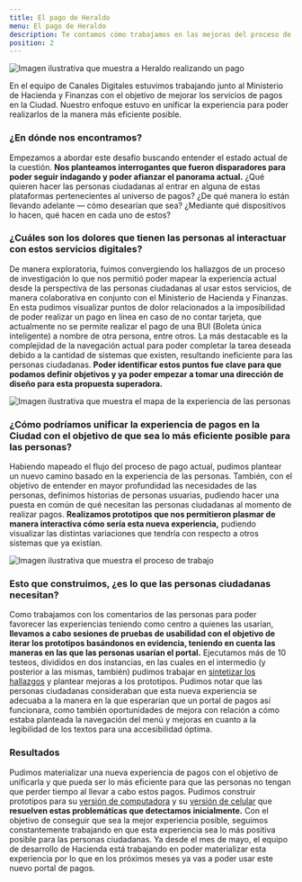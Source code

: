 ```yaml
---
title: El pago de Heraldo
menu: El pago de Heraldo
description: Te contamos cómo trabajamos en las mejoras del proceso de pagos en 2021
position: 2
---
```


![Imagen ilustrativa que muestra a Heraldo realizando un pago](/creamos_experiencias/nuestras_historias/el_pago_de_heraldo/heraldo.svg)

En el equipo de Canales Digitales estuvimos trabajando junto al Ministerio de Hacienda y Finanzas con el objetivo de mejorar los servicios de pagos en la Ciudad. Nuestro enfoque estuvo en unificar la experiencia para poder realizarlos de la manera más eficiente posible.

### ¿En dónde nos encontramos?

Empezamos a abordar este desafío buscando entender el estado actual de la cuestión. **Nos planteamos interrogantes que fueron disparadores para poder seguir indagando y poder afianzar el panorama actual.** ¿Qué quieren hacer las personas ciudadanas al entrar en alguna de estas plataformas pertenecientes al universo de pagos? ¿De qué manera lo están llevando adelante — cómo desearían que sea? ¿Mediante qué dispositivos lo hacen, qué hacen en cada uno de estos?

### ¿Cuáles son los dolores que tienen las personas al interactuar con estos servicios digitales?

De manera exploratoria, fuimos convergiendo los hallazgos de un proceso de investigación lo que nos permitió poder mapear la experiencia actual desde la perspectiva de las personas ciudadanas al usar estos servicios, de manera colaborativa en conjunto con el Ministerio de Hacienda y Finanzas. En esta pudimos visualizar puntos de dolor relacionados a la imposibilidad de poder realizar un pago en línea en caso de no contar tarjeta, que actualmente no se permite realizar el pago de una BUI (Boleta única inteligente) a nombre de otra persona, entre otros. La más destacable es la complejidad de la navegación actual para poder completar la tarea deseada debido a la cantidad de sistemas que existen, resultando ineficiente para las personas ciudadanas. **Poder identificar estos puntos fue clave para que podamos definir objetivos y ya poder empezar a tomar una dirección de diseño para esta propuesta superadora.**

![Imagen ilustrativa que muestra el mapa de la experiencia de las personas](/creamos_experiencias/nuestras_historias/el_pago_de_heraldo/mapa_experiencia.svg)

### ¿Cómo podríamos unificar la experiencia de pagos en la Ciudad con el objetivo de que sea lo más eficiente posible para las personas?

Habiendo mapeado el flujo del proceso de pago actual, pudimos plantear un nuevo camino basado en la experiencia de las personas. También, con el objetivo de entender en mayor profundidad las necesidades de las personas, definimos historias de personas usuarias, pudiendo hacer una puesta en común de qué necesitan las personas ciudadanas al momento de realizar pagos.
**Realizamos prototipos que nos permitieron plasmar de manera interactiva cómo sería esta nueva experiencia,** pudiendo visualizar las distintas variaciones que tendría con respecto a otros sistemas que ya existían.

![Imagen ilustrativa que muestra el proceso de trabajo](/creamos_experiencias/nuestras_historias/el_pago_de_heraldo/proceso_trabajo.svg)

### Esto que construimos, ¿es lo que las personas ciudadanas necesitan?

Como trabajamos con los comentarios de las personas para poder favorecer las experiencias teniendo como centro a quienes las usarían, **llevamos a cabo sesiones de pruebas de usabilidad con el objetivo de iterar los prototipos basándonos en evidencia, teniendo en cuenta las maneras en las que las personas usarían el portal.** Ejecutamos más de 10 testeos, divididos en dos instancias, en las cuales en el intermedio (y posterior a las mismas, también) pudimos trabajar en [sintetizar los hallazgos](https://docs.google.com/presentation/d/1OMa39ORf_MP1Iw_x9CYR4bvEWCNGSMdad1Icj6a3OxQ/edit#slide=id.gd2d3b798ca_0_245) y plantear mejoras a los prototipos. Pudimos notar que las personas ciudadanas consideraban que esta nueva experiencia se adecuaba a la manera en la que esperarían que un portal de pagos así funcionara, como también oportunidades de mejora con relación a cómo estaba planteada la navegación del menú y mejoras en cuanto a la legibilidad de los textos para una accesibilidad óptima.

### Resultados

Pudimos materializar una nueva experiencia de pagos con el objetivo de unificarla y que pueda ser lo más eficiente para que las personas no tengan que perder tiempo al llevar a cabo estos pagos. Pudimos construir prototipos para su [versión de computadora](https://xd.adobe.com/view/2ad5edca-5e64-4c86-9100-bf98cc9c46e4-7f86/?fullscreen&hints=off) y su [versión de celular](https://xd.adobe.com/view/b70e8c35-f0e1-416f-b56e-26b7a55e90e6-e25d/?fullscreen&hints=off) que **resuelven estas problemáticas que detectamos inicialmente.** Con el objetivo de conseguir que sea la mejor experiencia posible, seguimos constantemente trabajando en que esta experiencia sea lo más positiva posible para las personas ciudadanas.
Ya desde el mes de mayo, el equipo de desarrollo de Hacienda está trabajando en poder materializar esta experiencia por lo que en los próximos meses ya vas a poder usar este nuevo portal de pagos.
